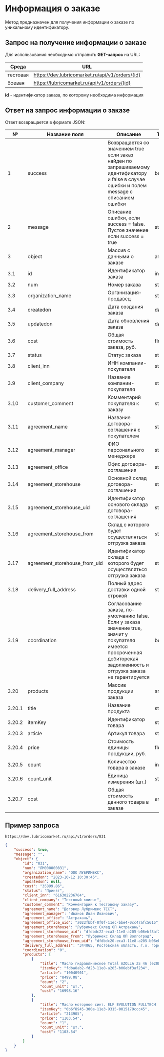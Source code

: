 # Информация о заказе

Метод предназначен для получения информации о заказе по уникальному идентификатору.


## Запрос на получение информации о заказе
Для использования необходимо отправить <b>GET-запрос</b> на URL:

| Среда | URL |
|---|---|
| тестовая | https://dev.lubricomarket.ru/api/v1/orders/{id} | 
| боевая | https://lubricomarket.ru/api/v1/orders/{id} |

<b>id</b> - идентификатор заказа, по которому необходима информация


## Ответ на запрос информации о заказе
Ответ возвращается в формате JSON:

| № | Название поля | Описание | Тип поля |
|---|---|---|---|
| 1 | success | Возвращается со значением true если заказ найден по запрашиваемому идентификатору и false в случае ошибки и полем message c описанием ошибки | boolean |
| 2 | message | Описание ошибки, если success = false. Пустое значение если success = true | string(255) |
| 3 | object | Массив с данными о заказе | array |
| 3.1 | id | Идентификатор заказа | int |
| 3.2 | num | Номер заказа | string(11) |
| 3.3 | organization_name | Организация-продавец | string(100) |
| 3.4 | createdon | Дата создания заказа | dateTime |
| 3.5 | updatedon | Дата обновления заказа | dateTime |
| 3.6 | cost | Общая стоимость заказа, руб. | float |
| 3.7 | status | Статус заказа | string(50) |
| 3.8 | client_inn | ИНН компании-покупателя | string(12) |
| 3.9 | client_company | Название компании-покупателя | string(255) |
| 3.10 | customer_comment | Комментарий покупателя к заказу | string(255) |
| 3.11 | agreement_name | Название договора-соглашения с покупателем | string(255) |
| 3.12 | agreement_manager | ФИО персонального менеджера | string(255) |
| 3.13 | agreement_office | Офис договора-соглашения | string(50) |
| 3.14 | agreement_storehouse | Основной склад договора-соглашения | string(100) |
| 3.15 | agreement_storehouse_uid | Идентификатор основого склада договора-соглашения | string(36) |
| 3.16 | agreement_storehouse_from | Склад с которого будет осуществляться отгрузка заказа | string(100) |
| 3.17 | agreement_storehouse_from_uid | Идентификатор склада с которого будет осуществляться отгрузка заказа | string(36) |
| 3.18 | delivery_full_address | Полный адрес доставки одной строкой | string(255) |
| 3.19 | coordination | Согласование заказа, по-умолчанию false. Если у заказа значение true, значит у покупателя имеется просроченная дебиторская задолженность и отгрузка заказа не гарантируется | boolean |
| 3.20 | products | Массив продукции заказа | array |
| 3.20.1 | title | Название продукта | string(255) |
| 3.20.2 | itemKey | Идентификатор товара | string(36) |
| 3.20.3 | article | Артикул товара | string(50) |
| 3.20.4 | price | Стоимость единицы продукции, руб. | float |
| 3.20.5 | count | Количество товара в заказе | int |
| 3.20.6 | count_unit | Единица измерения (шт.) | string(20) |
| 3.20.7 | cost | Общая стоимость данного товара в заказе | array |

## Пример запроса

```
https://dev.lubricomarket.ru/api/v1/orders/831
```


```json
{
    "success": true,
    "message": "",
    "object": {
        "id": "831",
        "num": "ЛМ000000831",
        "organization_name": "ООО ЛУБРИМЕКС",
        "createdon": "2023-10-12 10:30:45",
        "updatedon": null,
        "cost": "35099.86",
        "status": "Принят",
        "client_inn": "616302236704",
        "client_company": "Тестовый клиент",
        "customer_comment": "Комментарий к тестовому заказу",
        "agreement_name": "Договор Лубримекс ТЕСТ",
        "agreement_manager": "Иванов Иван Иванович",
        "agreement_office": "Астрахань",
        "agreement_office_uid": "a022fbbf-0f0f-11ec-bbe4-0cc47afc5615",
        "agreement_storehouse": "Лубримекс Склад ОП Астрахань",
        "agreement_storehouse_uid": "dfdbdc22-eca3-11e8-a205-b06ebf3af234",
        "agreement_storehouse_from": "Лубримекс Склад ОП Волгоград",
        "agreement_storehouse_from_uid": "dfdbdc20-eca3-11e8-a205-b06ebf3af234",
        "delivery_full_address": "344065, Ростовская область, г.о. город Ростов-на-Дону, г Ростов-на-Дону, ул Троллейбусная, д. 4",
        "coordination": "0",
        "products": [
            {
                "title": "Масло гидравлическое Total AZOLLA ZS 46 (e20L)",
                "itemKey": "fdba8ab2-fd23-11e8-a205-b06ebf3af234",
                "article": "10040901",
                "price": "8499.08",
                "count": "2",
                "count_unit": "шт.",
                "cost": "16998.16"
            },
            {
                "title": "Масло моторное синт. ELF EVOLUTION FULLTECH  LLX 5W30 (e1L)",
                "itemKey": "0b6f8945-300e-11e3-9315-0015179ccc45",
                "article": "213905",
                "price": "1103.54",
                "count": "1",
                "count_unit": "шт.",
                "cost": "1103.54"
            }
        ]
    }
}
```
